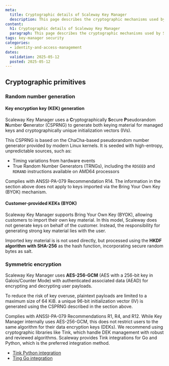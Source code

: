 ```yaml
---
meta:
  title: Cryptographic details of Scaleway Key Manager
  description: This page describes the cryptographic mechanisms used by Scaleway Key Manager, in accordance with ANSSI-PA-079 recommendations.
content:
  h1: Cryptographic details of Scaleway Key Manager
  paragraph: This page describes the cryptographic mechanisms used by Scaleway Key Manager, in accordance with ANSSI-PA-079 recommendations.
tags: key-manager security
categories:
  - identity-and-access-management
dates:
  validation: 2025-05-12
  posted: 2025-05-12
---
```


## Cryptographic primitives

### Random number generation

#### Key encryption key (KEK) generation

Scaleway Key Manager uses a **C**ryptographically **S**ecure **P**seudorandom **N**umber **G**enerator (CSPRNG) to generate both keying material for managed keys and cryptographically unique initialization vectors (IVs).

This CSPRNG is based on the ChaCha-based pseudorandom number generator provided by modern Linux kernels. It is seeded with high-entropy, unpredictable sources, such as:

- Timing variations from hardware events  
- True Random Number Generators (TRNGs), including the `RDSEED` and `RDRAND` instructions available on AMD64 processors

<Message type="note">
 Complies with ANSSI-PA-079 Recommendation R14.
</Message>

<Message type="important">
 The information in the section above does not apply to keys imported via the Bring Your Own Key (BYOK) mechanism.
</Message>


#### Customer-provided KEKs (BYOK)

Scaleway Key Manager supports Bring Your Own Key (BYOK), allowing customers to import their own key material. In this model, Scaleway does not generate keys on behalf of the customer. Instead, the responsibility for generating strong key material lies with the user.

Imported key material is is not used directly, but processed using the **HKDF algorithm with SHA-256** as the hash function, incorporating secure random bytes as salt.

### Symmetric encryption

Scaleway Key Manager uses **AES-256-GCM** (AES with a 256-bit key in Galois/Counter Mode) with authenticated associated data (AEAD) for encrypting and decrypting user payloads.

To reduce the risk of key overuse, plaintext payloads are limited to a maximum size of 64 KiB. a unique 96-bit initialization vector (IV) is generated using the CSPRNG described in the section above.

<Message type="note">
  Complies with ANSSI-PA-079 Recommendations R1, R4, and R12.
</Message>

<Message type="important">
 While Key Manager internally uses AES-256-GCM, this does not restrict users to the same algorithm for their data encryption keys (DEKs).  
  We recommend using cryptographic libraries like Tink, which handle DEK management with robust and reviewed algorithms.
  Scaleway provides Tink integrations for Go and Python, which is the preferred integration method.
  
   - [Tink Python integration](https://github.com/scaleway/tink-py-scwkms)
   - [Ting Go integration](https://github.com/scaleway/tink-go-scwkms)

</Message>
